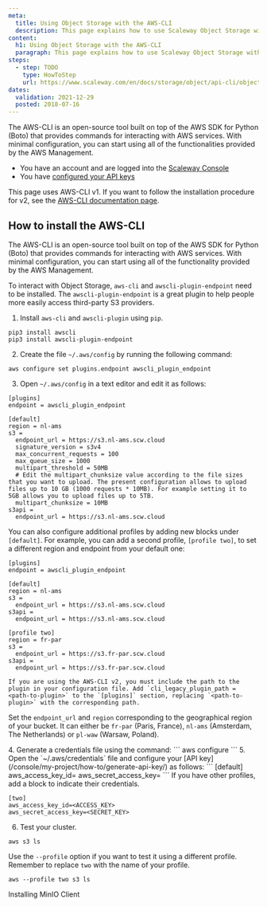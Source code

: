 ```yaml
---
meta:
  title: Using Object Storage with the AWS-CLI
  description: This page explains how to use Scaleway Object Storage with AWS-CLI.
content:
  h1: Using Object Storage with the AWS-CLI
  paragraph: This page explains how to use Scaleway Object Storage with AWS-CLI.
steps:
  - step: TODO
    type: HowToStep
    url: https://www.scaleway.com/en/docs/storage/object/api-cli/object-storage-aws-cli
dates:
  validation: 2021-12-29
  posted: 2018-07-16
---
```


The AWS-CLI is an open-source tool built on top of the AWS SDK for Python (Boto) that provides commands for interacting with AWS services. With minimal configuration, you can start using all of the functionalities provided by the AWS Management.

<Message type="requirement">

  - You have an account and are logged into the [Scaleway Console](https://console.scaleway.com)  
  - You have [configured your API keys](/console/my-project/how-to/generate-api-key/)

</Message>

<Message type="note">

  This page uses AWS-CLI v1. If you want to follow the installation procedure for v2, see the [AWS-CLI documentation page](https://docs.aws.amazon.com/cli/latest/userguide/install-cliv2.html). 

</Message>

## How to install the AWS-CLI

The AWS-CLI is an open-source tool built on top of the AWS SDK for Python (Boto) that provides commands for interacting with AWS services. With minimal configuration, you can start using all of the functionality provided by the AWS Management.

To interact with Object Storage, `aws-cli` and `awscli-plugin-endpoint` need to be installed. The `awscli-plugin-endpoint` is a great plugin to help people more easily access third-party S3 providers.

1. Install `aws-cli` and `awscli-plugin` using `pip`.

  ```
  pip3 install awscli
  pip3 install awscli-plugin-endpoint
  ```

2. Create the file `~/.aws/config` by running the following command:
  ```
  aws configure set plugins.endpoint awscli_plugin_endpoint
  ```
3. Open `~/.aws/config` in a text editor and edit it as follows:
  ```
  [plugins]
  endpoint = awscli_plugin_endpoint

  [default]
  region = nl-ams
  s3 =
    endpoint_url = https://s3.nl-ams.scw.cloud
    signature_version = s3v4
    max_concurrent_requests = 100
    max_queue_size = 1000
    multipart_threshold = 50MB
    # Edit the multipart_chunksize value according to the file sizes that you want to upload. The present configuration allows to upload files up to 10 GB (1000 requests * 10MB). For example setting it to 5GB allows you to upload files up to 5TB.
    multipart_chunksize = 10MB
  s3api =
    endpoint_url = https://s3.nl-ams.scw.cloud
  ```
  You can also configure additional profiles by adding new blocks under `[default]`. For example, you can add a second profile, `[profile two]`, to set a different region and endpoint from your default one:
  
  ``` 
  [plugins]
  endpoint = awscli_plugin_endpoint

  [default]
  region = nl-ams
  s3 =
    endpoint_url = https://s3.nl-ams.scw.cloud
  s3api =
    endpoint_url = https://s3.nl-ams.scw.cloud

  [profile two]
  region = fr-par
  s3 =
    endpoint_url = https://s3.fr-par.scw.cloud
  s3api =
    endpoint_url = https://s3.fr-par.scw.cloud
  ```

  <Message type="important">

    If you are using the AWS-CLI v2, you must include the path to the plugin in your configuration file. Add `cli_legacy_plugin_path = <path-to-plugin>` to the `[plugins]` section, replacing `<path-to-plugin>` with the corresponding path. 

  </Message>

  <Message type="note">

  Set the `endpoint_url` and `region` corresponding to the geographical region of your bucket. It can either be `fr-par` (Paris, France), `nl-ams` (Amsterdam, The Netherlands) or `pl-waw` (Warsaw, Poland).

  </Message>
4. Generate a credentials file using the command:
  ```
  aws configure
  ```
5. Open the `~/.aws/credentials` file and configure your [API key](/console/my-project/how-to/generate-api-key/) as follows:
  ```
  [default]
  aws_access_key_id=<ACCESS_KEY>
  aws_secret_access_key=<SECRET_KEY>
  ```
  If you have other profiles, add a block to indicate their credentials.
  
  ```
  [two]
  aws_access_key_id=<ACCESS_KEY>
  aws_secret_access_key=<SECRET_KEY>
  ```

6. Test your cluster.
  ```
  aws s3 ls
  ```
  Use the `--profile` option if you want to test it using a different profile. Remember to replace `two` with the name of your profile. 
  ```
  aws --profile two s3 ls
  ```
 
<Navigation title="See Also">
  <NextButton to="/storage/object/api-cli/installing-minio-client">Installing MinIO Client</NextButton>
</Navigation>
